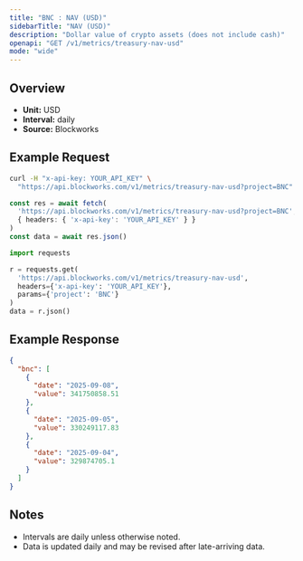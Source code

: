 ```yaml
---
title: "BNC : NAV (USD)"
sidebarTitle: "NAV (USD)"
description: "Dollar value of crypto assets (does not include cash)"
openapi: "GET /v1/metrics/treasury-nav-usd"
mode: "wide"
---
```


## Overview

- **Unit:** USD
- **Interval:** daily
- **Source:** Blockworks

## Example Request

<CodeGroup>

```bash cURL
curl -H "x-api-key: YOUR_API_KEY" \
  "https://api.blockworks.com/v1/metrics/treasury-nav-usd?project=BNC"
```

```typescript TypeScript
const res = await fetch(
  'https://api.blockworks.com/v1/metrics/treasury-nav-usd?project=BNC',
  { headers: { 'x-api-key': 'YOUR_API_KEY' } }
)
const data = await res.json()
```

```python Python
import requests

r = requests.get(
  'https://api.blockworks.com/v1/metrics/treasury-nav-usd',
  headers={'x-api-key': 'YOUR_API_KEY'},
  params={'project': 'BNC'}
)
data = r.json()
```

</CodeGroup>

## Example Response

```json
{
  "bnc": [
    {
      "date": "2025-09-08",
      "value": 341750858.51
    },
    {
      "date": "2025-09-05",
      "value": 330249117.83
    },
    {
      "date": "2025-09-04",
      "value": 329874705.1
    }
  ]
}
```

## Notes
- Intervals are daily unless otherwise noted.
- Data is updated daily and may be revised after late-arriving data.
